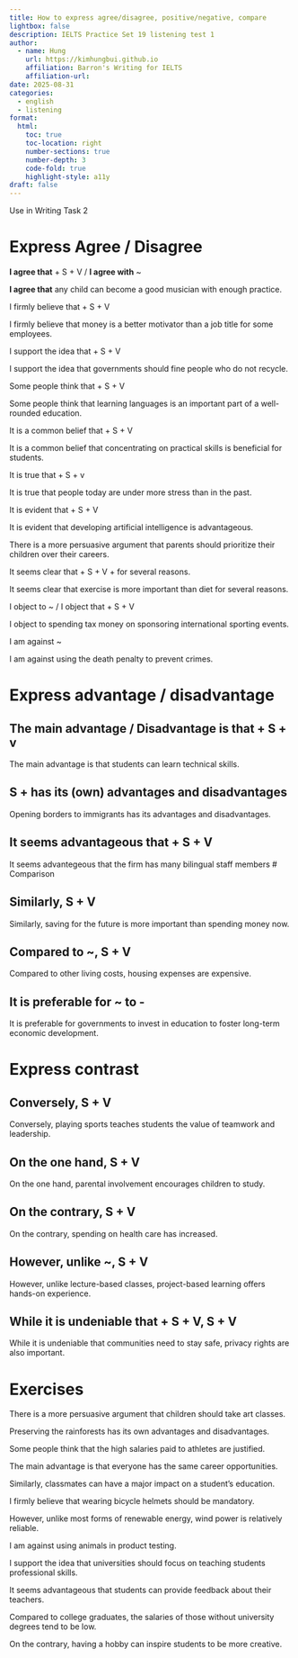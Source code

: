 ```yaml
---
title: How to express agree/disagree, positive/negative, compare
lightbox: false
description: IELTS Practice Set 19 listening test 1
author:
  - name: Hung
    url: https://kimhungbui.github.io
    affiliation: Barron's Writing for IELTS
    affiliation-url:
date: 2025-08-31
categories:
  - english
  - listening
format:
  html:
    toc: true
    toc-location: right
    number-sections: true
    number-depth: 3
    code-fold: true
    highlight-style: a11y
draft: false
---
```

Use in Writing Task 2

# Express Agree / Disagree

__I agree that__ + S + V / __I agree with__ ~
   
   __I agree that__ any child can become a good musician with enough practice.

I firmly believe that + S + V
   
   I firmly believe that money is a better motivator than a job title for some employees.

I support the idea that + S + V

I support the idea that governments should fine people who do not recycle.

Some people think that + S + V

Some people think that learning languages is an important part of a well-rounded education.

It is a common belief that + S + V

It is a common belief that concentrating on practical skills is beneficial for students.

It is true that + S + v

It is true that people today are under more stress than in the past.

It is evident that + S + V

It is evident that developing artificial intelligence is advantageous.

There is a more persuasive argument that parents should prioritize their children over their careers.

It seems clear that + S + V + for several reasons.

It seems clear that exercise is more important than diet for several reasons.

I object to ~ / I object that + S + V

I object to spending tax money on sponsoring international sporting events.

I am against ~

I am against using the death penalty to prevent crimes.

# Express advantage / disadvantage

## The main advantage / Disadvantage is that + S + v

The main advantage is that students can learn technical skills. 

## S + has its (own) advantages and disadvantages

Opening borders to immigrants has its advantages and disadvantages.

## It seems advantageous that + S + V

It seems advantegeous that the firm has many bilingual staff members
# Comparison

## Similarly, S + V

Similarly, saving for the future is more important than spending money now.

## Compared to ~, S + V

Compared to other living costs, housing expenses are expensive.

## It is preferable for ~ to -

It is preferable for governments to invest in education to foster long-term economic development.


# Express contrast

## Conversely, S + V

Conversely, playing sports teaches students the value of teamwork and leadership.

## On the one hand, S + V

On the one hand, parental involvement encourages children to study.

## On the contrary, S + V

On the contrary, spending on health care has increased.

## However, unlike ~, S + V

However, unlike lecture-based classes, project-based learning offers hands-on experience.

## While it is undeniable that + S + V, S + V

While it is undeniable that communities need to stay safe, privacy rights are also important.

# Exercises

There is a more persuasive argument that children should take art classes.

Preserving the rainforests has its own advantages and disadvantages.

Some people think that the high salaries paid to athletes are justified.

The main advantage is that everyone has the same career opportunities.

Similarly, classmates can have a major impact on a student's education.

I firmly believe that wearing bicycle helmets should be mandatory.

However, unlike most forms of renewable energy, wind power is relatively reliable.

I am against using animals in product testing.

I support the idea that universities should focus on teaching students professional skills.

It seems advantageous that students can provide feedback about their teachers.

Compared to college graduates, the salaries of those without university degrees tend to be low.


On the contrary, having a hobby can inspire students to be more creative.

